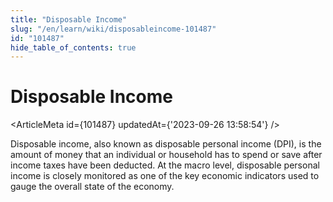 ```yaml
---
title: "Disposable Income"
slug: "/en/learn/wiki/disposableincome-101487"
id: "101487"
hide_table_of_contents: true
---
```



# Disposable Income

<ArticleMeta id={101487} updatedAt={'2023-09-26 13:58:54'} />
<div className='border-solid border-b border-t-0 my-4 border-[var(--ifm-color-gray-300)]' />

Disposable income, also known as disposable personal income (DPI), is the amount of money that an individual or household has to spend or save after income taxes have been deducted. At the macro level, disposable personal income is closely monitored as one of the key economic indicators used to gauge the overall state of the economy.
